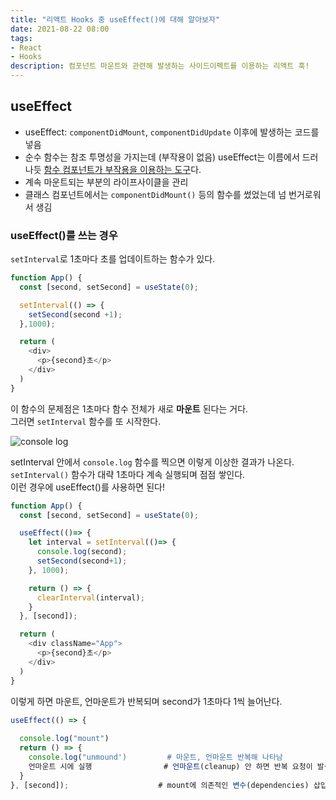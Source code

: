 ```yaml
---
title: "리액트 Hooks 중 useEffect()에 대해 알아보자"
date: 2021-08-22 08:00
tags:
- React
- Hooks
description: 컴포넌트 마운트와 관련해 발생하는 사이드이펙트를 이용하는 리액트 훅!
---
```


## useEffect

- useEffect: `componentDidMount`, `componentDidUpdate` 이후에 발생하는 코드를 넣음
- 순수 함수는 참조 투명성을 가지는데 (부작용이 없음) useEffect는 이름에서 드러나듯 [함수 컴포넌트가 부작용을 이용하는 도구](https://gyuwon.github.io/blog/2020/07/24/react-has-no-functional-components.html)다.
- 계속 마운트되는 부분의 라이프사이클을 관리
- 클래스 컴포넌트에서는 `componentDidMount()` 등의 함수를 썼었는데 넘 번거로워서 생김

### useEffect()를 쓰는 경우

`setInterval`로 1초마다 초를 업데이트하는 함수가 있다.

```javascript
function App() {
  const [second, setSecond] = useState(0);

  setInterval(() => {
    setSecond(second +1);
  },1000);

  return (
    <div>
      <p>{second}초</p>
    </div>
  )
}
```

이 함수의 문제점은 1초마다 함수 전체가 새로 **마운트** 된다는 거다.  
그러면 `setInterval` 함수를 또 시작한다.  

![console log](/images/blog/192021/eff.png)

setInterval 안에서 `console.log` 함수를 찍으면 이렇게 이상한 결과가 나온다.  
`setInterval()` 함수가 대략 1초마다 계속 실행되며 점점 쌓인다.  
이런 경우에 useEffect()를 사용하면 된다!

```javascript
function App() {
  const [second, setSecond] = useState(0);

  useEffect(()=> {
    let interval = setInterval(()=> {
      console.log(second);
      setSecond(second+1);
    }, 1000);

    return () => {
      clearInterval(interval);
    }
  }, [second]);

  return (
    <div className="App">
      <p>{second}초</p>
    </div>
  )
}
```

이렇게 하면 마운트, 언마운트가 반복되며 second가 1초마다 1씩 늘어난다.

```javascript
useEffect(() => {
  
  console.log("mount")
  return () => {
    console.log("unmound')         # 마운트, 언마운트 반복해 나타남
    언마운트 시에 실행                # 언마운트(cleanup) 안 하면 반복 요청이 발생
  }
}, [second]);                    # mount에 의존적인 변수(dependencies) 삽입
```
